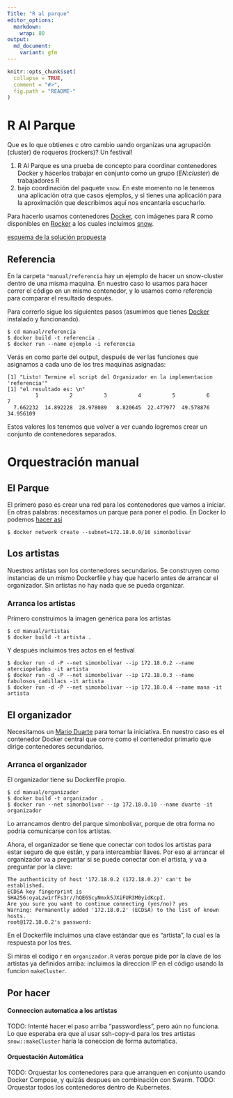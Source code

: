 ```yaml
---
Title: "R al parque"
editor_options:
  markdown:
    wrap: 80
output:
  md_document:
    variant: gfm
---
```


<!-- README.md is generated from README.Rmd. Please edit that file -->

```r
knitr::opts_chunk$set(
  collapse = TRUE,
  comment = "#>",
  fig.path = "README-"
)
```

# R Al Parque

Que es lo que obtienes c otro cambio uando organizas una agrupación (cluster) de
roqueros (rockers)? Un festival!

1.  R Al Parque es una prueba de concepto para coordinar contenedores Docker y
    hacerlos trabajar en conjunto como un grupo (*EN:cluster*) de trabajadores R
2.  bajo coordinación del paquete `snow`. En este momento no le tenemos una
    aplicación otra que casos ejemplos, y si tienes una aplicación para la
    aproximación que describimos aquí nos encantaría escucharlo.

Para hacerlo usamos contenedores [Docker](https://docker.com), con imágenes para
R como disponibles en [Rocker](https://github.com/rocker-org/rocker) a los
cuales incluimos
[snow](https://cran.r-project.org/web/packages/snow/index.html).

[esquema de la solución propuesta](esquema.png)

## Referencia

En la carpeta `"manual/referencia` hay un ejemplo de hacer un snow-cluster
dentro de una misma maquina. En nuestro caso lo usamos para hacer correr el
código en un mismo contenedor, y lo usamos como referencia para comparar el
resultado después.

Para correrlo sigue los siguientes pasos (asumimos que tienes
[Docker](https://docker.com) instalado y funcionando).

```         
$ cd manual/referencia
$ docker build -t referencia .
$ docker run --name ejemplo -i referencia
```

Verás en como parte del output, después de ver las funciones que asignamos a
cada uno de los tres maquinas asignadas:

```         
[1] "Listo! Termine el script del Organizador en la implementacion 'referencia'"
[1] "el resultado es: \n"
         1          2          3          4          5          6          7 
  7.662232  14.892228  28.978089   8.820645  22.477977  49.578876  34.956109 
```

Estos valores los tenemos que volver a ver cuando logremos crear un conjunto de
contenedores separados.

# Orquestración manual

## El Parque

El primero paso es crear una red para los contenedores que vamos a iniciar. En
otras palabras: necesitamos un parque para poner el podio. En Docker lo podemos
[hacer
así](http://stackoverflow.com/questions/27937185/assign-static-ip-to-docker-container/35359185#35359185)

```         
$ docker network create --subnet=172.18.0.0/16 simonbolivar
```

## Los artistas

Nuestros artistas son los contenedores secundarios. Se construyen como
instancias de un mismo Dockerfile y hay que hacerlo antes de arrancar el
organizador. Sin artistas no hay nada que se pueda organizar.

### Arranca los artistas

Primero construimos la imagen genérica para los artistas

```         
$ cd manual/artistas
$ docker build -t artista .
```

Y después incluimos tres actos en el festival

```         
$ docker run -d -P --net simonbolivar --ip 172.18.0.2 --name aterciopelados -it artista
$ docker run -d -P --net simonbolivar --ip 172.18.0.3 --name fabulosos_cadillacs -it artista
$ docker run -d -P --net simonbolivar --ip 172.18.0.4 --name mana -it artista
```

## El organizador

Necesitamos un [Mario Duarte](https://es.wikipedia.org/wiki/Rock_al_Parque) para
tomar la iniciativa. En nuestro caso es el contenedor Docker central que corre
como el contenedor primario que dirige contenedores secundarios.

### Arranca el organizador

El organizador tiene su Dockerfile propio.

```         
$ cd manual/organizador
$ docker build -t organizador .
$ docker run --net simonbolivar --ip 172.18.0.10 --name duarte -it organizador
```

Lo arrancamos dentro del parque simonbolivar, porque de otra forma no podria
comunicarse con los artistas.

Ahora, el organizador se tiene que conectar con todos los artistas para estar
seguro de que están, y para intercambiar llaves. Por eso al arrancar el
organizador va a preguntar si se puede conectar con el artista, y va a preguntar
por la clave:

```         
The authenticity of host '172.18.0.2 (172.18.0.2)' can't be established.
ECDSA key fingerprint is SHA256:oyaLzw1rfFs3r//hQE6ScyNmxk5JXiFUR3M0yidKcpI.
Are you sure you want to continue connecting (yes/no)? yes
Warning: Permanently added '172.18.0.2' (ECDSA) to the list of known hosts.
root@172.18.0.2's password: 
```

En el Dockerfile incluimos una clave estándar que es "artista", la cual es la
respuesta por los tres.

Si miras el codigo r en `organizador.R` veras porque pide por la clave de los
artistas ya definidos arriba: incluimos la direccion IP en el código usando la
funcion `makeCluster`.

## Por hacer

#### Conneccion automatica a los artistas

TODO: Intenté hacer el paso arriba "passwordless", pero aún no funciona. Lo que
esperaba era que al usar ssh-copy-d para los tres artistas `snow::makeCluster`
haría la coneccion de forma automatica.

#### Orquestación Automática

TODO: Orquestar los contenedores para que arranquen en conjunto usando Docker
Compose, y quizás despues en combinación con Swarm. TODO: Orquestar todos los
contenedores dentro de Kubernetes.
